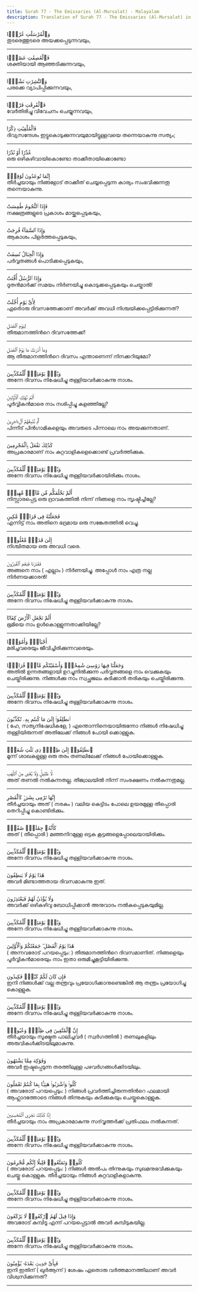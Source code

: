 ```yaml
---
title: Surah 77 - The Emissaries (Al-Mursalat) - Malayalam
description: Translation of Surah 77 - The Emissaries (Al-Mursalat) in Malayalam
---
```





<Aside type="quran" title="1">
وَٱلْمُرْسَلَٰتِ عُرْفًۭا
</Aside>

<Aside type="reference" title="1">
തുടരെത്തുടരെ അയക്കപ്പെടുന്നവയും,
</Aside>

---

<Aside type="quran" title="2">
فَٱلْعَٰصِفَٰتِ عَصْفًۭا
</Aside>

<Aside type="reference" title="2">
ശക്തിയായി ആഞ്ഞടിക്കുന്നവയും,
</Aside>

---

<Aside type="quran" title="3">
وَٱلنَّٰشِرَٰتِ نَشْرًۭا
</Aside>

<Aside type="reference" title="3">
പരക്കെ വ്യാപിപ്പിക്കുന്നവയും,
</Aside>

---

<Aside type="quran" title="4">
فَٱلْفَٰرِقَٰتِ فَرْقًۭا
</Aside>

<Aside type="reference" title="4">
വേര്‍തിരിച്ചു വിവേചനം ചെയ്യുന്നവയും,
</Aside>

---

<Aside type="quran" title="5">
فَٱلْمُلْقِيَٰتِ ذِكْرًا
</Aside>

<Aside type="reference" title="5">
ദിവ്യസന്ദേശം ഇട്ടുകൊടുക്കുന്നവയുമായിട്ടുള്ളവയെ തന്നെയാകുന്നു സത്യം;
</Aside>

---

<Aside type="quran" title="6">
عُذْرًا أَوْ نُذْرًا
</Aside>

<Aside type="reference" title="6">
ഒരു ഒഴികഴിവായികൊണ്ടോ താക്കീതായിക്കൊണ്ടോ
</Aside>

---

<Aside type="quran" title="7">
إِنَّمَا تُوعَدُونَ لَوَٰقِعٌۭ
</Aside>

<Aside type="reference" title="7">
തീര്‍ച്ചയായും നിങ്ങളോട്‌ താക്കീത്‌ ചെയ്യപ്പെടുന്ന കാര്യം സംഭവിക്കുന്നതു തന്നെയാകുന്നു.
</Aside>

---

<Aside type="quran" title="8">
فَإِذَا ٱلنُّجُومُ طُمِسَتْ
</Aside>

<Aside type="reference" title="8">
നക്ഷത്രങ്ങളുടെ പ്രകാശം മായ്ക്കപ്പെടുകയും,
</Aside>

---

<Aside type="quran" title="9">
وَإِذَا ٱلسَّمَآءُ فُرِجَتْ
</Aside>

<Aside type="reference" title="9">
ആകാശം പിളര്‍ത്തപ്പെടുകയും,
</Aside>

---

<Aside type="quran" title="10">
وَإِذَا ٱلْجِبَالُ نُسِفَتْ
</Aside>

<Aside type="reference" title="10">
പര്‍വ്വതങ്ങള്‍ പൊടിക്കപ്പെടുകയും,
</Aside>

---

<Aside type="quran" title="11">
وَإِذَا ٱلرُّسُلُ أُقِّتَتْ
</Aside>

<Aside type="reference" title="11">
ദൂതന്‍മാര്‍ക്ക്‌ സമയം നിര്‍ണയിച്ചു കൊടുക്കപ്പെടുകയും ചെയ്താല്‍!
</Aside>

---

<Aside type="quran" title="12">
لِأَىِّ يَوْمٍ أُجِّلَتْ
</Aside>

<Aside type="reference" title="12">
ഏതൊരു ദിവസത്തേക്കാണ്‌ അവര്‍ക്ക്‌ അവധി നിശ്ചയിക്കപ്പെട്ടിരിക്കുന്നത്‌?
</Aside>

---

<Aside type="quran" title="13">
لِيَوْمِ ٱلْفَصْلِ
</Aside>

<Aside type="reference" title="13">
തീരുമാനത്തിന്‍റെ ദിവസത്തേക്ക്‌!
</Aside>

---

<Aside type="quran" title="14">
وَمَآ أَدْرَىٰكَ مَا يَوْمُ ٱلْفَصْلِ
</Aside>

<Aside type="reference" title="14">
ആ തീരുമാനത്തിന്‍റെ ദിവസം എന്താണെന്ന്‌ നിനക്കറിയുമോ?
</Aside>

---

<Aside type="quran" title="15">
وَيْلٌۭ يَوْمَئِذٍۢ لِّلْمُكَذِّبِينَ
</Aside>

<Aside type="reference" title="15">
അന്നേ ദിവസം നിഷേധിച്ചു തള്ളിയവര്‍ക്കാകുന്നു നാശം.
</Aside>

---

<Aside type="quran" title="16">
أَلَمْ نُهْلِكِ ٱلْأَوَّلِينَ
</Aside>

<Aside type="reference" title="16">
പൂര്‍വ്വികന്‍മാരെ നാം നശിപ്പിച്ചു കളഞ്ഞില്ലേ?
</Aside>

---

<Aside type="quran" title="17">
ثُمَّ نُتْبِعُهُمُ ٱلْءَاخِرِينَ
</Aside>

<Aside type="reference" title="17">
പിന്നീട്‌ പിന്‍ഗാമികളെയും അവരുടെ പിന്നാലെ നാം അയക്കുന്നതാണ്‌.
</Aside>

---

<Aside type="quran" title="18">
كَذَٰلِكَ نَفْعَلُ بِٱلْمُجْرِمِينَ
</Aside>

<Aside type="reference" title="18">
അപ്രകാരമാണ്‌ നാം കുറ്റവാളികളെക്കൊണ്ട്‌ പ്രവര്‍ത്തിക്കുക.
</Aside>

---

<Aside type="quran" title="19">
وَيْلٌۭ يَوْمَئِذٍۢ لِّلْمُكَذِّبِينَ
</Aside>

<Aside type="reference" title="19">
അന്നേ ദിവസം നിഷേധിച്ചു തള്ളിയവര്‍ക്കായിരിക്കും നാശം.
</Aside>

---

<Aside type="quran" title="20">
أَلَمْ نَخْلُقكُّم مِّن مَّآءٍۢ مَّهِينٍۢ
</Aside>

<Aside type="reference" title="20">
നിസ്സാരപ്പെട്ട ഒരു ദ്രാവകത്തില്‍ നിന്ന്‌ നിങ്ങളെ നാം സൃഷ്ടിച്ചില്ലേ?
</Aside>

---

<Aside type="quran" title="21">
فَجَعَلْنَٰهُ فِى قَرَارٍۢ مَّكِينٍ
</Aside>

<Aside type="reference" title="21">
എന്നിട്ട്‌ നാം അതിനെ ഭദ്രമായ ഒരു സങ്കേതത്തില്‍ വെച്ചു.
</Aside>

---

<Aside type="quran" title="22">
إِلَىٰ قَدَرٍۢ مَّعْلُومٍۢ
</Aside>

<Aside type="reference" title="22">
നിശ്ചിതമായ ഒരു അവധി വരെ.
</Aside>

---

<Aside type="quran" title="23">
فَقَدَرْنَا فَنِعْمَ ٱلْقَٰدِرُونَ
</Aside>

<Aside type="reference" title="23">
അങ്ങനെ നാം ( എല്ലാം ) നിര്‍ണയിച്ചു. അപ്പോള്‍ നാം എത്ര നല്ല നിര്‍ണയക്കാരന്‍!
</Aside>

---

<Aside type="quran" title="24">
وَيْلٌۭ يَوْمَئِذٍۢ لِّلْمُكَذِّبِينَ
</Aside>

<Aside type="reference" title="24">
അന്നേ ദിവസം നിഷേധിച്ചു തള്ളിയവര്‍ക്കാകുന്നു നാശം.
</Aside>

---

<Aside type="quran" title="25">
أَلَمْ نَجْعَلِ ٱلْأَرْضَ كِفَاتًا
</Aside>

<Aside type="reference" title="25">
ഭൂമിയെ നാം ഉള്‍കൊള്ളുന്നതാക്കിയില്ലേ?
</Aside>

---

<Aside type="quran" title="26">
أَحْيَآءًۭ وَأَمْوَٰتًۭا
</Aside>

<Aside type="reference" title="26">
മരിച്ചവരെയും ജീവിച്ചിരിക്കുന്നവരെയും.
</Aside>

---

<Aside type="quran" title="27">
وَجَعَلْنَا فِيهَا رَوَٰسِىَ شَٰمِخَٰتٍۢ وَأَسْقَيْنَٰكُم مَّآءًۭ فُرَاتًۭا
</Aside>

<Aside type="reference" title="27">
അതില്‍ ഉന്നതങ്ങളായി ഉറച്ചുനില്‍ക്കുന്ന പര്‍വ്വതങ്ങളെ നാം വെക്കുകയും ചെയ്തിരിക്കുന്നു. നിങ്ങള്‍ക്കു നാം സ്വച്ഛജലം കുടിക്കാന്‍ തരികയും ചെയ്തിരിക്കുന്നു.
</Aside>

---

<Aside type="quran" title="28">
وَيْلٌۭ يَوْمَئِذٍۢ لِّلْمُكَذِّبِينَ
</Aside>

<Aside type="reference" title="28">
അന്നേ ദിവസം നിഷേധിച്ചു തള്ളിയവര്‍ക്കാകുന്നു നാശം.
</Aside>

---

<Aside type="quran" title="29">
ٱنطَلِقُوٓا۟ إِلَىٰ مَا كُنتُم بِهِۦ تُكَذِّبُونَ
</Aside>

<Aside type="reference" title="29">
( ഹേ, സത്യനിഷേധികളേ, ) എന്തൊന്നിനെയായിരുന്നോ നിങ്ങള്‍ നിഷേധിച്ചു തള്ളിയിരുന്നത്‌ അതിലേക്ക്‌ നിങ്ങള്‍ പോയി ക്കൊള്ളുക.
</Aside>

---

<Aside type="quran" title="30">
ٱنطَلِقُوٓا۟ إِلَىٰ ظِلٍّۢ ذِى ثَلَٰثِ شُعَبٍۢ
</Aside>

<Aside type="reference" title="30">
മൂന്ന്‌ ശാഖകളുള്ള ഒരു തരം തണലിലേക്ക്‌ നിങ്ങള്‍ പോയിക്കൊള്ളുക.
</Aside>

---

<Aside type="quran" title="31">
لَّا ظَلِيلٍۢ وَلَا يُغْنِى مِنَ ٱللَّهَبِ
</Aside>

<Aside type="reference" title="31">
അത്‌ തണല്‍ നല്‍കുന്നതല്ല. തീജ്വാലയില്‍ നിന്ന്‌ സംരക്ഷണം നല്‍കുന്നതുമല്ല.
</Aside>

---

<Aside type="quran" title="32">
إِنَّهَا تَرْمِى بِشَرَرٍۢ كَٱلْقَصْرِ
</Aside>

<Aside type="reference" title="32">
തീര്‍ച്ചയായും അത്‌ ( നരകം ) വലിയ കെട്ടിടം പോലെ ഉയരമുള്ള തീപ്പൊരി തെറിപ്പിച്ചു കൊണ്ടിരിക്കും.
</Aside>

---

<Aside type="quran" title="33">
كَأَنَّهُۥ جِمَٰلَتٌۭ صُفْرٌۭ
</Aside>

<Aside type="reference" title="33">
അത്‌ ( തീപ്പൊരി ) മഞ്ഞനിറമുള്ള ഒട്ടക കൂട്ടങ്ങളെപ്പോലെയായിരിക്കും.
</Aside>

---

<Aside type="quran" title="34">
وَيْلٌۭ يَوْمَئِذٍۢ لِّلْمُكَذِّبِينَ
</Aside>

<Aside type="reference" title="34">
അന്നേ ദിവസം നിഷേധിച്ചു തള്ളിയവര്‍ക്കാകുന്നു നാശം.
</Aside>

---

<Aside type="quran" title="35">
هَٰذَا يَوْمُ لَا يَنطِقُونَ
</Aside>

<Aside type="reference" title="35">
അവര്‍ മിണ്ടാത്തതായ ദിവസമാകുന്നു ഇത്‌.
</Aside>

---

<Aside type="quran" title="36">
وَلَا يُؤْذَنُ لَهُمْ فَيَعْتَذِرُونَ
</Aside>

<Aside type="reference" title="36">
അവര്‍ക്ക്‌ ഒഴികഴിവു ബോധിപ്പിക്കാന്‍ അനുവാദം നല്‍കപ്പെടുകയുമില്ല.
</Aside>

---

<Aside type="quran" title="37">
وَيْلٌۭ يَوْمَئِذٍۢ لِّلْمُكَذِّبِينَ
</Aside>

<Aside type="reference" title="37">
അന്നേ ദിവസം നിഷേധിച്ചു തള്ളിയവര്‍ക്കാകുന്നു നാശം.
</Aside>

---

<Aside type="quran" title="38">
هَٰذَا يَوْمُ ٱلْفَصْلِ ۖ جَمَعْنَٰكُمْ وَٱلْأَوَّلِينَ
</Aside>

<Aside type="reference" title="38">
( അന്നവരോട്‌ പറയപ്പെടും: ) തീരുമാനത്തിന്‍റെ ദിവസമാണിത്‌. നിങ്ങളെയും പൂര്‍വ്വികന്‍മാരെയും നാം ഇതാ ഒരുമിച്ചുകൂട്ടിയിരിക്കുന്നു.
</Aside>

---

<Aside type="quran" title="39">
فَإِن كَانَ لَكُمْ كَيْدٌۭ فَكِيدُونِ
</Aside>

<Aside type="reference" title="39">
ഇനി നിങ്ങള്‍ക്ക്‌ വല്ല തന്ത്രവും പ്രയോഗിക്കാനുണ്ടെങ്കില്‍ ആ തന്ത്രം പ്രയോഗിച്ചു കൊള്ളുക.
</Aside>

---

<Aside type="quran" title="40">
وَيْلٌۭ يَوْمَئِذٍۢ لِّلْمُكَذِّبِينَ
</Aside>

<Aside type="reference" title="40">
അന്നേ ദിവസം നിഷേധിച്ചു തള്ളിയവര്‍ക്കാകുന്നു നാശം.
</Aside>

---

<Aside type="quran" title="41">
إِنَّ ٱلْمُتَّقِينَ فِى ظِلَٰلٍۢ وَعُيُونٍۢ
</Aside>

<Aside type="reference" title="41">
തീര്‍ച്ചയായും സൂക്ഷ്മത പാലിച്ചവര്‍ ( സ്വര്‍ഗത്തില്‍ ) തണലുകളിലും അരുവികള്‍ക്കിടയിലുമാകുന്നു.
</Aside>

---

<Aside type="quran" title="42">
وَفَوَٰكِهَ مِمَّا يَشْتَهُونَ
</Aside>

<Aside type="reference" title="42">
അവര്‍ ഇഷ്ടപ്പെടുന്ന തരത്തിലുള്ള പഴവര്‍ഗങ്ങള്‍ക്കിടയിലും.
</Aside>

---

<Aside type="quran" title="43">
كُلُوا۟ وَٱشْرَبُوا۟ هَنِيٓـًٔۢا بِمَا كُنتُمْ تَعْمَلُونَ
</Aside>

<Aside type="reference" title="43">
( അവരോട്‌ പറയപ്പെടും: ) നിങ്ങള്‍ പ്രവര്‍ത്തിച്ചിരുന്നതിന്‍റെ ഫലമായി ആഹ്ലാദത്തോടെ നിങ്ങള്‍ തിന്നുകയും കുടിക്കുകയും ചെയ്തുകൊള്ളുക.
</Aside>

---

<Aside type="quran" title="44">
إِنَّا كَذَٰلِكَ نَجْزِى ٱلْمُحْسِنِينَ
</Aside>

<Aside type="reference" title="44">
തീര്‍ച്ചയായും നാം അപ്രകാരമാകുന്നു സദ്‌വൃത്തര്‍ക്ക്‌ പ്രതിഫലം നല്‍കുന്നത്‌.
</Aside>

---

<Aside type="quran" title="45">
وَيْلٌۭ يَوْمَئِذٍۢ لِّلْمُكَذِّبِينَ
</Aside>

<Aside type="reference" title="45">
അന്നേ ദിവസം നിഷേധിച്ചു തള്ളിയവര്‍ക്കാകുന്നു നാശം.
</Aside>

---

<Aside type="quran" title="46">
كُلُوا۟ وَتَمَتَّعُوا۟ قَلِيلًا إِنَّكُم مُّجْرِمُونَ
</Aside>

<Aside type="reference" title="46">
( അവരോട്‌ പറയപ്പെടും: ) നിങ്ങള്‍ അല്‍പം തിന്നുകയും സുഖമനുഭവിക്കുകയും ചെയ്തു കൊള്ളുക. തീര്‍ച്ചയായും നിങ്ങള്‍ കുറ്റവാളികളാകുന്നു.
</Aside>

---

<Aside type="quran" title="47">
وَيْلٌۭ يَوْمَئِذٍۢ لِّلْمُكَذِّبِينَ
</Aside>

<Aside type="reference" title="47">
അന്നേ ദിവസം നിഷേധിച്ചു തള്ളിയവര്‍ക്കാകുന്നു നാശം.
</Aside>

---

<Aside type="quran" title="48">
وَإِذَا قِيلَ لَهُمُ ٱرْكَعُوا۟ لَا يَرْكَعُونَ
</Aside>

<Aside type="reference" title="48">
അവരോട്‌ കുമ്പിടൂ എന്ന്‌ പറയപ്പെട്ടാല്‍ അവര്‍ കുമ്പിടുകയില്ല.
</Aside>

---

<Aside type="quran" title="49">
وَيْلٌۭ يَوْمَئِذٍۢ لِّلْمُكَذِّبِينَ
</Aside>

<Aside type="reference" title="49">
അന്നേ ദിവസം നിഷേധിച്ചു തള്ളിയവര്‍ക്കാകുന്നു നാശം.
</Aside>

---

<Aside type="quran" title="50">
فَبِأَىِّ حَدِيثٍۭ بَعْدَهُۥ يُؤْمِنُونَ
</Aside>

<Aside type="reference" title="50">
ഇനി ഇതിന്‌ ( ഖുര്‍ആന്ന്‌ ) ശേഷം ഏതൊരു വര്‍ത്തമാനത്തിലാണ്‌ അവര്‍ വിശ്വസിക്കുന്നത്‌?
</Aside>

---
